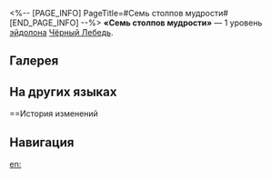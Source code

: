 <%-- [PAGE_INFO]
PageTitle=#Семь столпов мудрости#
[END_PAGE_INFO] --%>
{{Эйдолон Инфобокс
|Название         = Семь столпов мудрости
|Изображение      = Эйдолон Семь столпов мудрости.png
|Персонаж         = Чёрный Лебедь
|Уровень          = 1
|Длительность     = 
|Описание         = Когда Чёрный Лебедь находится на поле боя, ветряное, физическое, огненное и электрическое сопротивление противников со статусами Выветривание, Кровотечение, Горение и Шок понижается на 25% соответственно.
|Свойство1        = 
|Масштабирование1 = 
}}
'''«Семь столпов мудрости»''' — 1 уровень [[эйдолон]]а [[Чёрный Лебедь]].

==Галерея==
{{Галерея|position=left|captionalign=center
|Персонаж Чёрный Лебедь Эйдолон 1.png|Осколок Эйдолона
}}

==На других языках==
{{На других языках
|en   = Seven Pillars of Wisdom
|zhs  = 三磅石，七阶柱
|zht  = 三磅石，七階柱
|ja   = {{Rubi|知恵|ちえ}}の{{Rubi|七柱|ななはしら}}
|ko   = 지혜의 일곱 기둥
|es   = Siete pilares de sabiduría
|fr   = Les sept piliers de la sagesse
|ru   = Семь столпов мудрости
|th   = Seven Pillars of Wisdom
|vi   = Bảy Trụ Cột Của Trí Tuệ
|de   = Drei Steine, sieben Säulen
|id   = Seven Pillars of Wisdom
|pt   = Sete Pilares da Sabedoria
}}

==История изменений
{{История изменений|3.5}}

==Навигация==
{{Навык Навбокс|Чёрный Лебедь}}

[[en:]]